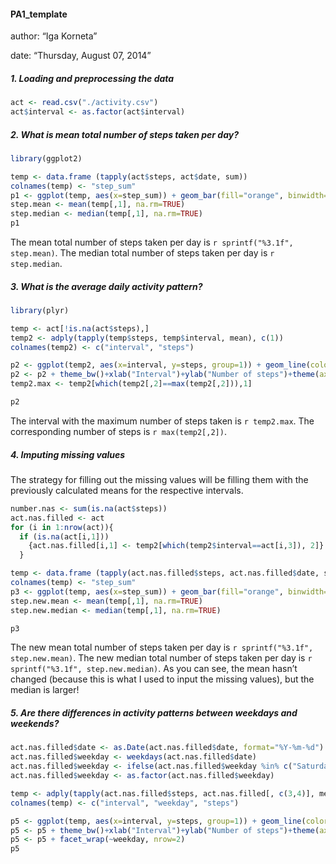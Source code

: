 #### PA1_template
author: "Iga Korneta"

date: "Thursday, August 07, 2014"

##### 1. Loading and preprocessing the data

```r
act <- read.csv("./activity.csv")
act$interval <- as.factor(act$interval)
```

##### 2. What is mean total number of steps taken per day?

```r
library(ggplot2)

temp <- data.frame (tapply(act$steps, act$date, sum))
colnames(temp) <- "step_sum"
p1 <- ggplot(temp, aes(x=step_sum)) + geom_bar(fill="orange", binwidth=500)+theme_bw()+xlab("Steps")+ylab("Frequency")
step.mean <- mean(temp[,1], na.rm=TRUE)
step.median <- median(temp[,1], na.rm=TRUE)
p1

```

The mean total number of steps taken per day is `r sprintf("%3.1f", step.mean)`. The median total number of steps taken per day is `r step.median`.


##### 3. What is the average daily activity pattern?

```r
library(plyr)

temp <- act[!is.na(act$steps),]
temp2 <- adply(tapply(temp$steps, temp$interval, mean), c(1))
colnames(temp2) <- c("interval", "steps")

p2 <- ggplot(temp2, aes(x=interval, y=steps, group=1)) + geom_line(color="dark green")
p2 <- p2 + theme_bw()+xlab("Interval")+ylab("Number of steps")+theme(axis.text.x=element_text(angle=90))
temp2.max <- temp2[which(temp2[,2]==max(temp2[,2])),1]

p2
```

The interval with the maximum number of steps taken is `r temp2.max`. The corresponding number of steps is `r max(temp2[,2])`.


##### 4. Imputing missing values

The strategy for filling out the missing values will be filling them with the previously calculated means for the respective intervals.

```r
number.nas <- sum(is.na(act$steps))
act.nas.filled <- act
for (i in 1:nrow(act)){
  if (is.na(act[i,1])) 
    {act.nas.filled[i,1] <- temp2[which(temp2$interval==act[i,3]), 2]}
  }

temp <- data.frame (tapply(act.nas.filled$steps, act.nas.filled$date, sum))
colnames(temp) <- "step_sum"
p3 <- ggplot(temp, aes(x=step_sum)) + geom_bar(fill="orange", binwidth=500)+theme_bw()+xlab("Steps")+ylab("Frequency")
step.new.mean <- mean(temp[,1], na.rm=TRUE)
step.new.median <- median(temp[,1], na.rm=TRUE)

p3                  
```

The new mean total number of steps taken per day is `r sprintf("%3.1f", step.new.mean)`. The new median total number of steps taken per day is `r sprintf("%3.1f", step.new.median)`. As you can see, the mean hasn't changed (because this is what I used to input the missing values), but the median is larger!


##### 5. Are there differences in activity patterns between weekdays and weekends?
```r
act.nas.filled$date <- as.Date(act.nas.filled$date, format="%Y-%m-%d")
act.nas.filled$weekday <- weekdays(act.nas.filled$date)
act.nas.filled$weekday <- ifelse(act.nas.filled$weekday %in% c("Saturday", "Sunday"), "weekend", "weekday")
act.nas.filled$weekday <- as.factor(act.nas.filled$weekday)

temp <- adply(tapply(act.nas.filled$steps, act.nas.filled[, c(3,4)], mean), c(1,2))
colnames(temp) <- c("interval", "weekday", "steps")

p5 <- ggplot(temp, aes(x=interval, y=steps, group=1)) + geom_line(color="dark green")
p5 <- p5 + theme_bw()+xlab("Interval")+ylab("Number of steps")+theme(axis.text.x=element_text(angle=90))
p5 <- p5 + facet_wrap(~weekday, nrow=2)
p5

```
